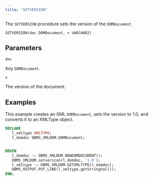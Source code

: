 ```yaml
---
title: "SETVERSION"
---
```


The `SETVERSION` procedure sets the version of the `DOMDocument`.

```
SETVERSION(doc DOMDocument, v VARCHAR2)
```

## Parameters

`doc`

Any `DOMDocument`.

`v`

The version of the document.

## Examples

This example creates an XML `DOMDocument`, sets the version to 1.0, and converts it to an XMLType object.

```sql
DECLARE
   l_xmltype XMLTYPE;
   l_domdoc DBMS_XMLDOM.DOMDocument;


BEGIN
   l_domdoc := DBMS_XMLDOM.NEWDOMDOCUMENT();
   DBMS_XMLDOM.setversion(l_domdoc, '1.0');
   l_xmltype := DBMS_XMLDOM.GETXMLTYPE(l_domdoc);
   DBMS_OUTPUT.PUT_LINE(l_xmltype.getStringVal());
END;
```
